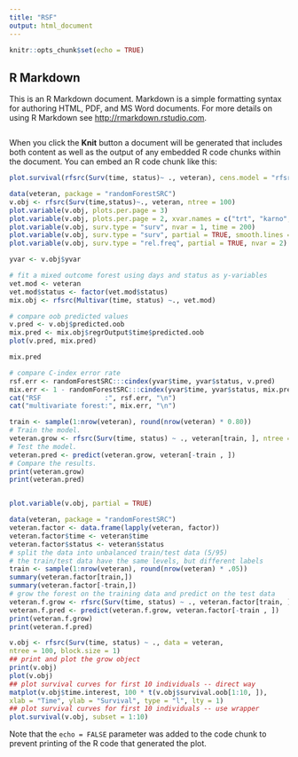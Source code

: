 ---
title: "RSF"
output: html_document
---

```{r setup, include=FALSE}
knitr::opts_chunk$set(echo = TRUE)
```

## R Markdown

This is an R Markdown document. Markdown is a simple formatting syntax for authoring HTML, PDF, and MS Word documents. For more details on using R Markdown see <http://rmarkdown.rstudio.com>.
```{r}

```

When you click the **Knit** button a document will be generated that includes both content as well as the output of any embedded R code chunks within the document. You can embed an R code chunk like this:



```{r}
plot.survival(rfsrc(Surv(time, status)~ ., veteran), cens.model = "rfsrc")

```

```{r}
data(veteran, package = "randomForestSRC")
v.obj <- rfsrc(Surv(time,status)~., veteran, ntree = 100)
plot.variable(v.obj, plots.per.page = 3)
plot.variable(v.obj, plots.per.page = 2, xvar.names = c("trt", "karno", "age"))
plot.variable(v.obj, surv.type = "surv", nvar = 1, time = 200)
plot.variable(v.obj, surv.type = "surv", partial = TRUE, smooth.lines = TRUE)
plot.variable(v.obj, surv.type = "rel.freq", partial = TRUE, nvar = 2)
```

```{r}
yvar <- v.obj$yvar
```

```{r}
# fit a mixed outcome forest using days and status as y-variables
vet.mod <- veteran
vet.mod$status <- factor(vet.mod$status)
mix.obj <- rfsrc(Multivar(time, status) ~., vet.mod)
```

```{r}
# compare oob predicted values
v.pred <- v.obj$predicted.oob
mix.pred <- mix.obj$regrOutput$time$predicted.oob
plot(v.pred, mix.pred)

```

```{r}
mix.pred
```

```{r}
# compare C-index error rate
rsf.err <- randomForestSRC:::cindex(yvar$time, yvar$status, v.pred)
mix.err <- 1 - randomForestSRC:::cindex(yvar$time, yvar$status, mix.pred)
cat("RSF                :", rsf.err, "\n")
cat("multivariate forest:", mix.err, "\n")
```

```{r}
train <- sample(1:nrow(veteran), round(nrow(veteran) * 0.80))
# Train the model.
veteran.grow <- rfsrc(Surv(time, status) ~ ., veteran[train, ], ntree = 100)
# Test the model.
veteran.pred <- predict(veteran.grow, veteran[-train , ])
# Compare the results.
print(veteran.grow)
print(veteran.pred)
```
```{r}

```

```{r}
plot.variable(v.obj, partial = TRUE)
```

```{r}
data(veteran, package = "randomForestSRC")
veteran.factor <- data.frame(lapply(veteran, factor))
veteran.factor$time <- veteran$time
veteran.factor$status <- veteran$status
# split the data into unbalanced train/test data (5/95)
# the train/test data have the same levels, but different labels
train <- sample(1:nrow(veteran), round(nrow(veteran) * .05))
summary(veteran.factor[train,])
summary(veteran.factor[-train,])
# grow the forest on the training data and predict on the test data
veteran.f.grow <- rfsrc(Surv(time, status) ~ ., veteran.factor[train, ])
veteran.f.pred <- predict(veteran.f.grow, veteran.factor[-train , ])
print(veteran.f.grow)
print(veteran.f.pred)
```

```{r}
v.obj <- rfsrc(Surv(time, status) ~ ., data = veteran,
ntree = 100, block.size = 1)
## print and plot the grow object
print(v.obj)
plot(v.obj)
## plot survival curves for first 10 individuals -- direct way
matplot(v.obj$time.interest, 100 * t(v.obj$survival.oob[1:10, ]),
xlab = "Time", ylab = "Survival", type = "l", lty = 1)
## plot survival curves for first 10 individuals -- use wrapper
plot.survival(v.obj, subset = 1:10)
```

Note that the `echo = FALSE` parameter was added to the code chunk to prevent printing of the R code that generated the plot.
